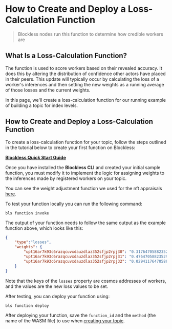# How to Create and Deploy a Loss-Calculation Function

> Blockless nodes run this function to determine how credible workers are

## What Is a Loss-Calculation Function?

The  function is used to score workers based on their revealed accuracy. It does this by altering the distribution of confidence other actors have placed in their peers. This update will typically occur by calculating the loss of a worker's inferences and then setting the new weights as a running average of those losses and the current weights.

In this page, we'll create a loss-calculation function for our running example of building a topic for index levels.

## How to Create and Deploy a Loss-Calculation Function

To create a loss-calculation function for your topic, follow the steps outlined in the tutorial below to create your first function on Blockless:

**[Blockless Quick Start Guide](https://blockless.network/docs/network/quick-start)**

Once you have installed the **Blockless CLI** and created your initial sample function, you must modify it to implement the logic for assigning weights to the inferences made by registered workers on your topic.

You can see the weight adjustment function we used for the nft appraisals [here](https://github.com/allora-network/nft-appraisals/blob/main/weights-calc/index.ts).

To test your function locally you can run the following command:

`bls function invoke`

The output of your function needs to follow the same output as the example function above, which looks like this:

```json
{
	"type":"losses",
	"weights": {
		"upt16ar7k93c6razqcuvxdauzdlaz352sfjp2rpj30": "0.3176470588235294",
		"upt16ar7k93c6razqcuvxdauzdlaz352sfjp2rpj31": "0.47647058823529417",
		"upt16ar7k93c6razqcuvxdauzdlaz352sfjp2rpj32": "0.029411764705882357"
	}
}
```

Note that the keys of the `losses` property are cosmos addresses of workers, and the values are the new loss values to be set.

After testing, you can deploy your function using:

`bls function deploy`

After deploying your function, save the `function_id` and the `method` (the name of the WASM file) to use when [creating your topic](./how-to-create-topic).